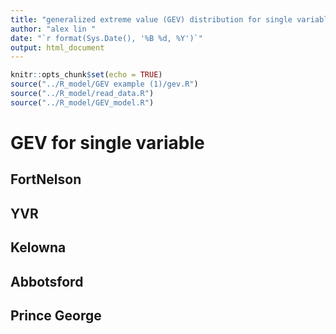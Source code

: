 ```yaml
---
title: "generalized extreme value (GEV) distribution for single variable "
author: "alex lin "
date: "`r format(Sys.Date(), '%B %d, %Y')`"
output: html_document
---
```



<script>
function toggleCollapsible(section) {
  var content = section.nextElementSibling;
  if (content.style.display === "none") {
    content.style.display = "block";
  } else {
    content.style.display = "none";
  }
}
</script>



```r
knitr::opts_chunk$set(echo = TRUE)
source("../R_model/GEV example (1)/gev.R") 
source("../R_model/read_data.R") 
source("../R_model/GEV_model.R") 

```


<h1 onclick="toggleCollapsible(this);">
<!--TEXT SHOWS: -->
<b>GEV for single variable</b>
</h1>
<div style="display:none;">  

</div>
<h2 onclick="toggleCollapsible(this);">
<!--TEXT SHOWS: -->
<b>FortNelson</b>
</h2>
<div style="display:none;">  


<h3 onclick="toggleCollapsible(this);">
<!--TEXT SHOWS: -->
<b>maxEHF</b>
</h3>
<div style="display:none;">  
```r

plots <- gev_analysis_plots(ehf_ymax_wide, "fn","Annual MAX EHF")
print(plots$qq_plot)
print(plots$return_level_plot)
print(plots$tail_behavior_plot)

```

</div>
<h3 onclick="toggleCollapsible(this);">
<!--TEXT SHOWS: -->
<b> avgexc</b>
</h3>
<div style="display:none;">  
```r
# Example usage
plots <- gev_analysis_plots(avgexc_ymax_wide, "fn","Annual MAX Avg Exc Temp")
print(plots$qq_plot)
print(plots$return_level_plot)
print(plots$tail_behavior_plot)

```


</div>
<h3 onclick="toggleCollapsible(this);">
<!--TEXT SHOWS: -->
<b> total precipitation</b>
</h3>
<div style="display:none;">  
```r
load("../output/Rdata/FortNelson_imputed.RData")
#aggregate monthly precipitation
fn_imputed_month_prec <- FortNelson_imputed %>% select(year,month, totprec) %>% group_by(year,month) %>% summarise(totprec = sum(totprec,na.rm = TRUE))
fn_imputed_month_prec$station <- "fn"
fn_oct_prec <- fn_imputed_month_prec %>% filter(month == 10)

tot_prec_oct_wide <- fn_oct_prec %>% select(year,totprec) %>% rename(fn = totprec)

#load other station data
load("../output/Rdata/Abbotsford_imputed.RData")
load("../output/Rdata/Kelowna_imputed.RData")
load("../output/Rdata/Prince_George_imputed.RData")
load("../output/Rdata/YVR_imputed.RData")

ab_imputed_month_prec <- Abbotsford_imputed %>% select(year,month, totprec) %>% group_by(year,month) %>% summarise(totprec = sum(totprec,na.rm = TRUE))
ab_imputed_month_prec$station <- "ab"
ab_oct_prec <- ab_imputed_month_prec %>% filter(month == 10)

ke_imputed_month_prec <- Kelowna_imputed %>% select(year,month, totprec) %>% group_by(year,month) %>% summarise(totprec = sum(totprec,na.rm = TRUE))
ke_imputed_month_prec$station <- "ke"
ke_oct_prec <- ke_imputed_month_prec %>% filter(month == 10)

pg_imputed_month_prec <- Prince_George_imputed %>% select(year,month, totprec) %>% group_by(year,month) %>% summarise(totprec = sum(totprec,na.rm = TRUE))
pg_imputed_month_prec$station <- "pg"
pg_oct_prec <- pg_imputed_month_prec %>% filter(month == 10)

yv_imputed_month_prec <- YVR_imputed %>% select(year,month, totprec) %>% group_by(year,month) %>% summarise(totprec = sum(totprec,na.rm = TRUE))
yv_imputed_month_prec$station <- "yv"
yv_oct_prec <- yv_imputed_month_prec %>% filter(month == 10)

#merge all station data into tot_prec_oct_wide
#filter the column to only year and total precipitation
ab_oct_prec_merge <- ab_oct_prec %>% select(year,totprec) %>% rename(ab = totprec)
ke_oct_prec_merge <- ke_oct_prec %>% select(year,totprec) %>% rename(ke = totprec)
pg_oct_prec_merge <- pg_oct_prec %>% select(year,totprec) %>% rename(pg = totprec)
yv_oct_prec_merge <- yv_oct_prec %>% select(year,totprec) %>% rename(yv = totprec)


tot_prec_oct_wide <- merge(tot_prec_oct_wide, ab_oct_prec_merge, by = "year", all = TRUE)
tot_prec_oct_wide <- merge(tot_prec_oct_wide, ke_oct_prec_merge, by = "year", all = TRUE)
tot_prec_oct_wide <- merge(tot_prec_oct_wide, pg_oct_prec_merge, by = "year", all = TRUE)
tot_prec_oct_wide <- merge(tot_prec_oct_wide, yv_oct_prec_merge, by = "year", all = TRUE)

#need to look into why pg not from 1937!!
tot_prec_oct_wide_nonna <- tot_prec_oct_wide %>% filter(!is.na(fn) & !is.na(ab) & !is.na(ke) & !is.na(yv) & !is.na(pg))
plots <- gev_analysis_plots(tot_prec_oct_wide_nonna, "fn","Annual MAX Avg Exc Temp")
print(plots$qq_plot)
print(plots$return_level_plot)
print(plots$tail_behavior_plot)

```
</div>


</div>
<h2 onclick="toggleCollapsible(this);">
<!--TEXT SHOWS: -->
<b>YVR</b>
</h2>
<div style="display:none;">  


<h3 onclick="toggleCollapsible(this);">
<!--TEXT SHOWS: -->
<b>Assess trend for EHF </b>
</h3>
<div style="display:none;">  

```r
# What are better methods to assess trend?
ehf0609 = read.csv("../R_model/GEV example (1)/ehf0609.csv", header=T)

# Create the plot
ggplot(ehf0609, aes(x = year, y = yv)) +
  geom_point() +  # Plot the data points
  geom_smooth(method = "lm", formula = y ~ I((x - 1941) / 10), color = "blue") +  # Add the linear regression line
  labs(title = "Trend of YV Over Years",
       x = "Year",
       y = "YV") +
  theme_minimal()
# Example: LOESS smoothing
library(ggplot2)
ggplot(ehf0609, aes(x=year, y=yv)) + 
  geom_point() + 
  geom_smooth(method="loess")
# Example: Seasonal Decomposition
library(forecast)
decomposed = stl(ts(ehf0609$yv, frequency=12), s.window="periodic")
plot(decomposed)
```

</div>
<h3 onclick="toggleCollapsible(this);">
<!--TEXT SHOWS: -->
<b>maxEHF</b>
</h3>
<div style="display:none;">  
```r
# Example usage
plots <- gev_analysis_plots(ehf_ymax_wide, "yv","Annual MAX EHF")
print(plots$qq_plot)
print(plots$return_level_plot)
print(plots$tail_behavior_plot)

```

</div>
<h3 onclick="toggleCollapsible(this);">
<!--TEXT SHOWS: -->
<b> avgexc</b>
</h3>
<div style="display:none;"> 
```r
# Example usage
plots <- gev_analysis_plots(avgexc_ymax_wide, "yv","Annual MAX Avg Exc Temp")
print(plots$qq_plot)
print(plots$return_level_plot)
print(plots$tail_behavior_plot)

```



</div>

</div>
<h2 onclick="toggleCollapsible(this);">
<!--TEXT SHOWS: -->
<b>Kelowna</b>
</h2>
<div style="display:none;">  


<h3 onclick="toggleCollapsible(this);">
<!--TEXT SHOWS: -->
<b>maxEHF</b>
</h3>
<div style="display:none;">  
```r
# Example usage
plots <- gev_analysis_plots(ehf_ymax_wide, "ke","Annual MAX EHF")
print(plots$qq_plot)
print(plots$return_level_plot)
print(plots$tail_behavior_plot)

```

</div>
<h3 onclick="toggleCollapsible(this);">
<!--TEXT SHOWS: -->
<b> avgexc</b>
</h3>
<div style="display:none;"> 
```r
# Example usage
plots <- gev_analysis_plots(avgexc_ymax_wide, "ke","Annual MAX Avg Exc Temp")
print(plots$qq_plot)
print(plots$return_level_plot)
print(plots$tail_behavior_plot)

```



</div>

</div>
<h2 onclick="toggleCollapsible(this);">
<!--TEXT SHOWS: -->
<b>Abbotsford</b>
</h2>
<div style="display:none;">  


<h3 onclick="toggleCollapsible(this);">
<!--TEXT SHOWS: -->
<b>maxEHF</b>
</h3>
<div style="display:none;">  
```r
# Example usage
plots <- gev_analysis_plots(ehf_ymax_wide, "ab","Annual MAX EHF")
print(plots$qq_plot)
print(plots$return_level_plot)
print(plots$tail_behavior_plot)

```

</div>
<h3 onclick="toggleCollapsible(this);">
<!--TEXT SHOWS: -->
<b> avgexc</b>
</h3>
<div style="display:none;"> 
```r
# Example usage
plots <- gev_analysis_plots(avgexc_ymax_wide, "ab","Annual MAX Avg Exc Temp")
print(plots$qq_plot)
print(plots$return_level_plot)
print(plots$tail_behavior_plot)

```


</div>


</div>
<h2 onclick="toggleCollapsible(this);">
<!--TEXT SHOWS: -->
<b>Prince George</b>
</h2>
<div style="display:none;">  


<h3 onclick="toggleCollapsible(this);">
<!--TEXT SHOWS: -->
<b>maxEHF</b>
</h3>
<div style="display:none;">  
```r
# Example usage
plots <- gev_analysis_plots(ehf_ymax_wide, "pg","Annual MAX EHF")
print(plots$qq_plot)
print(plots$return_level_plot)
print(plots$tail_behavior_plot)

```

</div>
<h3 onclick="toggleCollapsible(this);">
<!--TEXT SHOWS: -->
<b> avgexc</b>
</h3>
<div style="display:none;"> 
```r
# Example usage
plots <- gev_analysis_plots(avgexc_ymax_wide, "pg","Annual MAX Avg Exc Temp")
print(plots$qq_plot)
print(plots$return_level_plot)
print(plots$tail_behavior_plot)

```



